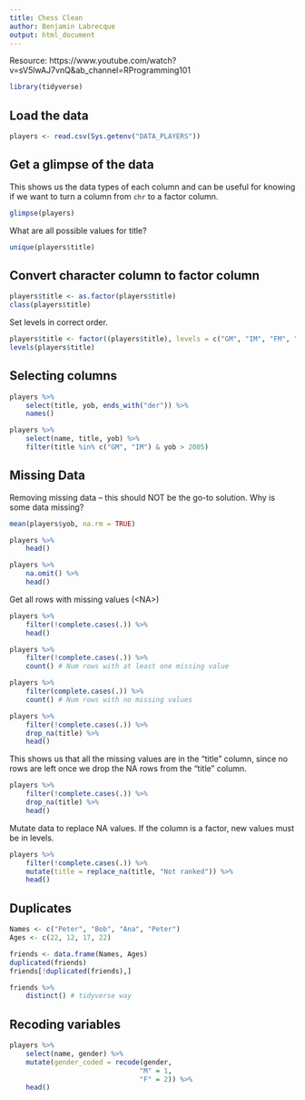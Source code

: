 ```yaml
---
title: Chess Clean
author: Benjamin Labrecque
output: html_document
---
```


Resource: https://www.youtube.com/watch?v=sV5lwAJ7vnQ&ab_channel=RProgramming101

```r
library(tidyverse)
```

## Load the data
```r
players <- read.csv(Sys.getenv("DATA_PLAYERS"))
```

## Get a glimpse of the data

This shows us the data types of each column and can be useful for knowing if we want
to turn a column from `chr` to a factor column.
```r
glimpse(players)
```

What are all possible values for title?
```r
unique(players$title)
```

## Convert character column to factor column

```r
players$title <- as.factor(players$title)
class(players$title)
```

Set levels in correct order.
```r
players$title <- factor((players$title), levels = c("GM", "IM", "FM", "CM", "WGM", "WIM", "WFM", "WCM", "FI", "NI", "DI", "Not ranked"))
levels(players$title)
```

## Selecting columns

```r
players %>% 
    select(title, yob, ends_with("der")) %>% 
    names()
```

```r
players %>% 
    select(name, title, yob) %>% 
    filter(title %in% c("GM", "IM") & yob > 2005) 
```

## Missing Data

Removing missing data -- this should NOT be the go-to solution. Why is some data missing?
```r
mean(players$yob, na.rm = TRUE)

players %>% 
    head()

players %>% 
    na.omit() %>% 
    head()
```

Get all rows with missing values (\<NA\>)
```r
players %>% 
    filter(!complete.cases(.)) %>% 
    head()

players %>% 
    filter(!complete.cases(.)) %>% 
    count() # Num rows with at least one missing value

players %>% 
    filter(complete.cases(.)) %>% 
    count() # Num rows with no missing values

players %>% 
    filter(!complete.cases(.)) %>% 
    drop_na(title) %>% 
    head()
```

This shows us that all the missing values are in the "title" column, since
no rows are left once we drop the NA rows from the "title" column.
```r
players %>% 
    filter(!complete.cases(.)) %>% 
    drop_na(title) %>% 
    head()
```

Mutate data to replace NA values. If the column is a factor, new values must be in levels.
```r
players %>% 
    filter(!complete.cases(.)) %>% 
    mutate(title = replace_na(title, "Not ranked")) %>% 
    head()
```

## Duplicates
```r
Names <- c("Peter", "Bob", "Ana", "Peter")
Ages <- c(22, 12, 17, 22)

friends <- data.frame(Names, Ages)
duplicated(friends)
friends[!duplicated(friends),]

friends %>% 
    distinct() # tidyverse way
```

## Recoding variables
```r
players %>% 
    select(name, gender) %>%
    mutate(gender_coded = recode(gender, 
                                "M" = 1,
                                "F" = 2)) %>%
    head()
```
